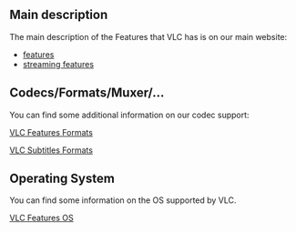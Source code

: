 == Main description ==

The main description of the Features that VLC has is  on our main website:
* [http://www.videolan.org/vlc/features.html features]
* [http://www.videolan.org/streaming-features.html streaming features]

== Codecs/Formats/Muxer/... ==

You can find some additional information on our codec support:

[[VLC Features Formats]]

[[SubtitlesCodec|VLC Subtitles Formats]]

== Operating System ==

You can find some information on the OS supported by VLC.

[[VLC Features OS]]

{{Documentation}}
